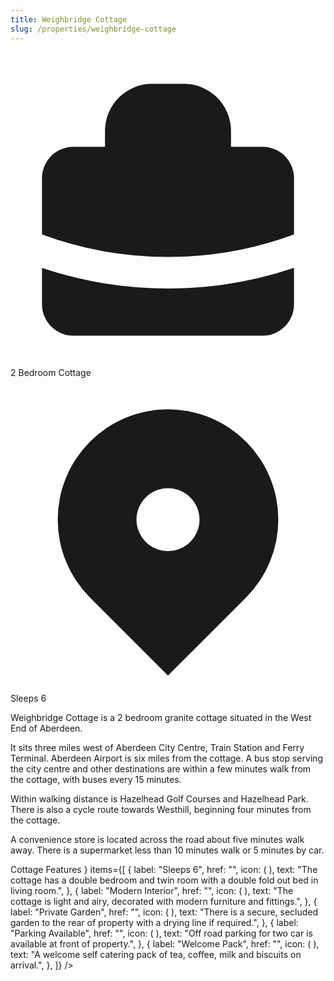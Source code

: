 ```yaml
---
title: Weighbridge Cottage
slug: /properties/weighbridge-cottage
---
```


<Title>Weighbridge Cottage</Title>
<div className="mt-2 flex flex-col sm:flex-row sm:flex-wrap">
  <div className="mt-2 flex items-center text-sm leading-5 text-gray-500 sm:mr-6">
    <svg
      className="flex-shrink-0 mr-1.5 h-5 w-5 text-gray-400"
      viewBox="0 0 20 20"
      fill="currentColor"
    >
      <path
        fillRule="evenodd"
        d="M6 6V5a3 3 0 013-3h2a3 3 0 013 3v1h2a2 2 0 012 2v3.57A22.952 22.952 0 0110 13a22.95 22.95 0 01-8-1.43V8a2 2 0 012-2h2zm2-1a1 1 0 011-1h2a1 1 0 011 1v1H8V5zm1 5a1 1 0 011-1h.01a1 1 0 110 2H10a1 1 0 01-1-1z"
        clipRule="evenodd"
      />
      <path d="M2 13.692V16a2 2 0 002 2h12a2 2 0 002-2v-2.308A24.974 24.974 0 0110 15c-2.796 0-5.487-.46-8-1.308z" />
    </svg>
    2 Bedroom Cottage
  </div>
  <div className="mt-2 flex items-center text-sm leading-5 text-gray-500 sm:mr-6">
    <svg
      className="flex-shrink-0 mr-1.5 h-5 w-5 text-gray-400"
      viewBox="0 0 20 20"
      fill="currentColor"
    >
      <path
        fillRule="evenodd"
        d="M5.05 4.05a7 7 0 119.9 9.9L10 18.9l-4.95-4.95a7 7 0 010-9.9zM10 11a2 2 0 100-4 2 2 0 000 4z"
        clipRule="evenodd"
      />
    </svg>
    Sleeps 6
  </div>
</div>
<div className="mt-6 md:mt-2 flex flex-wrap md:flex-row-reverse">
  <div className="w-full md:w-1/3">
    <ImageSlider slug="cottage" title="Weightbridge Cottage" />
  </div>
  <div className="w-full md:w-2/3 flex-1 pt-6 md:pt-12 mr-0 md:mr-8">
    <p className="mt-2">
      Weighbridge Cottage is a 2 bedroom granite cottage situated in the West
      End of Aberdeen.
    </p>
    <p className="mt-2">
      It sits three miles west of Aberdeen City Centre, Train Station and Ferry
      Terminal. Aberdeen Airport is six miles from the cottage. A bus stop
      serving the city centre and other destinations are within a few minutes
      walk from the cottage, with buses every 15 minutes.
    </p>
    <p className="mt-2">
      Within walking distance is Hazelhead Golf Courses and Hazelhead Park.
      There is also a cycle route towards Westhill, beginning four minutes from
      the cottage.
    </p>
    <p className="mt-2">
      A convenience store is located across the road about five minutes walk
      away. There is a supermarket less than 10 minutes walk or 5 minutes by
      car.
    </p>
    <p>
      <FeatureGroup
        heading={
          <h3 class="text-xl leading-8 font-extrabold tracking-tight text-gray-900 sm:text-2xl sm:leading-10">
            Cottage Features
          </h3>
        }
        items={[
          {
            label: "Sleeps 6",
            href: "",
            icon: (
              <path d="M21 12a9 9 0 01-9 9m9-9a9 9 0 00-9-9m9 9H3m9 9a9 9 0 01-9-9m9 9c1.657 0 3-4.03 3-9s-1.343-9-3-9m0 18c-1.657 0-3-4.03-3-9s1.343-9 3-9m-9 9a9 9 0 019-9" />
            ),
            text:
              "The cottage has a double bedroom and twin room with a double fold out bed in living room.",
          },
          {
            label: "Modern Interior",
            href: "",
            icon: (
              <path d="M21 12a9 9 0 01-9 9m9-9a9 9 0 00-9-9m9 9H3m9 9a9 9 0 01-9-9m9 9c1.657 0 3-4.03 3-9s-1.343-9-3-9m0 18c-1.657 0-3-4.03-3-9s1.343-9 3-9m-9 9a9 9 0 019-9" />
            ),
            text:
              "The cottage is light and airy, decorated with modern furniture and fittings.",
          },
          {
            label: "Private Garden",
            href: "",
            icon: (
              <path d="M21 12a9 9 0 01-9 9m9-9a9 9 0 00-9-9m9 9H3m9 9a9 9 0 01-9-9m9 9c1.657 0 3-4.03 3-9s-1.343-9-3-9m0 18c-1.657 0-3-4.03-3-9s1.343-9 3-9m-9 9a9 9 0 019-9" />
            ),
            text:
              "There is a secure, secluded garden to the rear of property with a drying line if required.",
          },
          {
            label: "Parking Available",
            href: "",
            icon: (
              <path d="M21 12a9 9 0 01-9 9m9-9a9 9 0 00-9-9m9 9H3m9 9a9 9 0 01-9-9m9 9c1.657 0 3-4.03 3-9s-1.343-9-3-9m0 18c-1.657 0-3-4.03-3-9s1.343-9 3-9m-9 9a9 9 0 019-9" />
            ),
            text:
              "Off road parking for two car is available at front of property.",
          },
          {
            label: "Welcome Pack",
            href: "",
            icon: (
              <path d="M21 12a9 9 0 01-9 9m9-9a9 9 0 00-9-9m9 9H3m9 9a9 9 0 01-9-9m9 9c1.657 0 3-4.03 3-9s-1.343-9-3-9m0 18c-1.657 0-3-4.03-3-9s1.343-9 3-9m-9 9a9 9 0 019-9" />
            ),
            text:
              "A welcome self catering pack of tea, coffee, milk and biscuits on arrival.",
          },
        ]}
      />
    </p>
  </div>
</div>
